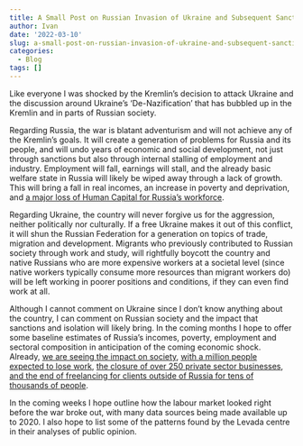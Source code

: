 ```yaml
---
title: A Small Post on Russian Invasion of Ukraine and Subsequent Sanctions
author: Ivan
date: '2022-03-10'
slug: a-small-post-on-russian-invasion-of-ukraine-and-subsequent-sanctions
categories:
  - Blog
tags: []
---
```



Like everyone I was shocked by the Kremlin's decision to attack Ukraine and the discussion around Ukraine's 'De-Nazification' that has bubbled up in the Kremlin and in parts of Russian society.

Regarding Russia, the war is blatant adventurism and will not achieve any of the Kremlin's goals.
It will create a generation of problems for Russia and its people, and will undo years of economic and social development, not just through sanctions but also through internal stalling of employment and industry. 
Employment will fall, earnings will stall, and the already basic welfare state in Russia will likely be wiped away through a lack of growth.
This will bring a fall in real incomes, an increase in poverty and deprivation, and [a major loss of Human Capital for Russia's workforce](https://www.interfax-russia.ru/main/peskov-riski-rosta-bezraboticy-iz-za-sankciy-byli-proschitany-zaranee). 

Regarding Ukraine, the country will never forgive us for the aggression, neither politically nor culturally. 
If a free Ukraine makes it out of this conflict, it will shun the Russian Federation for a generation on topics of trade, migration and development. 
Migrants who previously contributed to Russian society through work and study, will rightfully boycott the country and native Russians who are more expensive workers at a societal level (since native workers typically consume more resources than migrant workers do) will be left working in poorer positions and conditions, if they can even find work at all.

Although I cannot comment on Ukraine since I don't know anything about the country, I can comment on Russian society and the impact that sanctions and isolation will likely bring. 
In the coming months I hope to offer some baseline estimates of Russia's incomes, poverty, employment and sectoral composition in anticipation of the coming economic shock. 
Already, [we are seeing the impact on society](https://www.interfax-russia.ru/main/peskov-riski-rosta-bezraboticy-iz-za-sankciy-byli-proschitany-zaranee), [with a million people expected to lose work](https://t.me/rian_ru/152260), [the closure of over 250 private sector businesses](https://www.themoscowtimes.com/2022/03/08/250-companies-have-pulled-out-of-russia-since-invasion-a76816), [and the end of freelancing for clients outside of Russia for tens of thousands of people](https://www.themoscowtimes.com/2022/03/10/western-companies-exodus-from-russia-leaves-thousands-of-russians-livelihoods-on-the-line-a76811).

In the coming weeks I hope outline how the labour market looked right before the war broke out, with many data sources being made available up to 2020. 
I also hope to list some of the patterns found by the Levada centre in their analyses of public opinion. 



